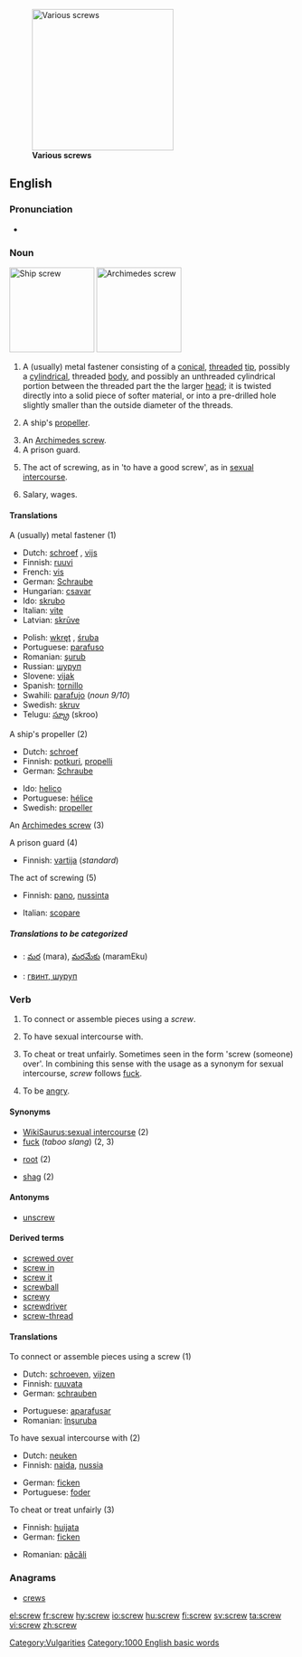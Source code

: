 [[Image:Screws.jpg|thumb|right|250px|'''Various screws''']]
==English==

===Pronunciation===
*{{audio|en-us-screw.ogg|Audio (US)}}

===Noun===
{{en-noun}}
[[Image:Screw-Konpira.jpg|thumb|right|150px|'''Ship screw''']]
[[Image:Archimedes' screw.jpg|thumb|right|150px|'''Archimedes screw''']]
# A (usually) metal fastener consisting of a [[conical]], [[threaded]] [[tip]], possibly a [[cylindrical]], threaded [[body]], and possibly an unthreaded cylindrical portion between the threaded part the the larger [[head]]; it is twisted directly into a solid piece of softer material, or into a pre-drilled hole slightly smaller than the outside diameter of the threads.
# {{nautical}} A ship's [[propeller]].
# An [[Archimedes screw]].
# A prison guard.
# {{vulgar}} The act of screwing, as in 'to have a good screw', as in [[sexual intercourse]].
# {{slang}} Salary, wages.

====Translations====
;A (usually) metal fastener (1)
{{top}}
*Dutch: [[schroef]] {{f}}, [[vijs]]
*Finnish: [[ruuvi]]
*French: [[vis]] {{f}}
*German: [[Schraube]] {{f}}
*Hungarian: [[csavar]]
*Ido: [[skrubo]]
*Italian: [[vite]] {{f}}
*Latvian: [[skrūve]] {{f}}
{{mid}}
*Polish: [[wkręt]] {{m}}, [[śruba]] {{f}}
*Portuguese: [[parafuso]] {{m}}
*Romanian: [[şurub]] {{n}}
*Russian: [[шуруп]]
*Slovene: [[vijak]] {{m}}
*Spanish: [[tornillo]] {{m}}
*Swahili: [[parafujo]] (''noun 9/10'')
*Swedish: [[skruv]] {{c}}
*Telugu: [[స్క్రూ]] (skroo)
{{bottom}}

;A ship's propeller (2)
{{top}}
*Dutch: [[schroef]] {{f}}
*Finnish: [[potkuri]], [[propelli]]
*German: [[Schraube]] {{f}}
{{mid}}
*Ido: [[helico]]
*Portuguese: [[hélice]] {{f}}
*Swedish: [[propeller]] {{c}}
{{bottom}}


;An [[Archimedes screw]] (3)
{{top}}
{{mid}}
{{bottom}}

;A prison guard (4)
{{top}}
*Finnish: [[vartija]] (''standard'')
{{mid}}
{{bottom}}

;The act of screwing (5)
{{top}}
*Finnish: [[pano#Finnish|pano]], [[nussinta]]
{{mid}}
*Italian: [[scopare]] {{v}}
{{bottom}}

=====Translations to be categorized=====
{{checktrans}}

*{{ttbc|Telugu}}: [[మర]] (mara), [[మరమేకు]] (maramEku)
*{{ttbc|Ukrainian}}: [[гвинт, шуруп]]

===Verb===
{{en-verb}}

# {{transitive}} To connect or assemble pieces using a ''screw''.
# {{transitive}} {{vulgar}} {{slang}} To have sexual intercourse with.
# {{transitive}} {{slang}} To cheat or treat unfairly. Sometimes seen in the form 'screw (someone) over'. In combining this sense with the usage as a synonym for sexual intercourse, ''screw'' follows [[fuck]].
# {{intransitive}} {{slang}} To be [[angry]].

====Synonyms====
*[[WikiSaurus:sexual intercourse]] (2)
*[[fuck]] (''taboo slang'') (2, 3)
*{{AU}} [[root]] (2)
*{{UK}} [[shag]] (2)

====Antonyms====
*[[unscrew]]

====Derived terms====
*[[screwed over]]
*[[screw in]]
*[[screw it]]
*[[screwball]]
*[[screwy]]
*[[screwdriver]]
*[[screw-thread]]

====Translations====
;To connect or assemble pieces using a screw (1)
{{top}}
*Dutch: [[schroeven]], [[vijzen]]
*Finnish: [[ruuvata]]
*German: [[schrauben]]
{{mid}}
*Portuguese: [[aparafusar]]
*Romanian: [[înşuruba]]
{{bottom}}

;To have sexual intercourse with (2)
{{top}}
*Dutch: [[neuken]]
*Finnish: [[naida]], [[nussia]]
{{mid}}
*German: [[ficken]]
*Portuguese: [[foder]]
{{bottom}}

;To cheat or treat unfairly (3)
{{top}}
*Finnish: [[huijata]]
*German: [[ficken]]
{{mid}}
*Romanian: [[păcăli]]
{{bottom}}

===Anagrams===
*[[crews]]

[[Category:Vulgarities]]
[[Category:1000 English basic words]]

[[el:screw]]
[[fr:screw]]
[[hy:screw]]
[[io:screw]]
[[hu:screw]]
[[fi:screw]]
[[sv:screw]]
[[ta:screw]]
[[vi:screw]]
[[zh:screw]]